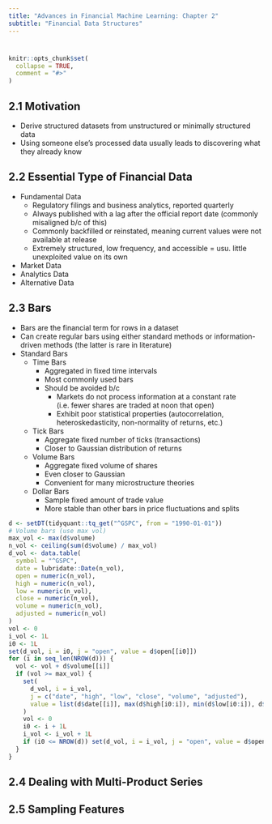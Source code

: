 ```yaml
---
title: "Advances in Financial Machine Learning: Chapter 2"
subtitle: "Financial Data Structures"
---
```


# {.tabset .tabset-fade}

```r
knitr::opts_chunk$set(
  collapse = TRUE,
  comment = "#>"
)
```

## 2.1 Motivation

* Derive structured datasets from unstructured or minimally structured data
* Using someone else's processed data usually leads to discovering what they already know

## 2.2 Essential Type of Financial Data

* Fundamental Data
  * Regulatory filings and business analytics, reported quarterly
  * Always published with a lag after the official report date (commonly misaligned b/c of this)
  * Commonly backfilled or reinstated, meaning current values were not available at release
  * Extremely structured, low frequency, and accessible = usu. little unexploited value on its own
* Market Data
* Analytics Data
* Alternative Data

## 2.3 Bars

* Bars are the financial term for rows in a dataset
* Can create regular bars using either standard methods or information-driven methods (the latter is rare in literature)
* Standard Bars
  * Time Bars
    * Aggregated in fixed time intervals
    * Most commonly used bars
    * Should be avoided b/c
      * Markets do not process information at a constant rate (i.e. fewer shares are traded at noon that open)
      * Exhibit poor statistical properties (autocorrelation, heteroskedasticity, non-normality of returns, etc.)
  * Tick Bars
    * Aggregate fixed number of ticks (transactions)
    * Closer to Gaussian distribution of returns
  * Volume Bars
    * Aggregate fixed volume of shares
    * Even closer to Gaussian
    * Convenient for many microstructure theories
  * Dollar Bars
    * Sample fixed amount of trade value
    * More stable than other bars in price fluctuations and splits
    
```r
d <- setDT(tidyquant::tq_get("^GSPC", from = "1990-01-01"))
# Volume bars (use max vol)
max_vol <- max(d$volume)
n_vol <- ceiling(sum(d$volume) / max_vol)
d_vol <- data.table(
  symbol = "^GSPC",
  date = lubridate::Date(n_vol),
  open = numeric(n_vol),
  high = numeric(n_vol),
  low = numeric(n_vol),
  close = numeric(n_vol),
  volume = numeric(n_vol),
  adjusted = numeric(n_vol)
)
vol <- 0
i_vol <- 1L
i0 <- 1L
set(d_vol, i = i0, j = "open", value = d$open[[i0]])
for (i in seq_len(NROW(d))) {
  vol <- vol + d$volume[[i]]
  if (vol >= max_vol) {
    set(
      d_vol, i = i_vol,
      j = c("date", "high", "low", "close", "volume", "adjusted"),
      value = list(d$date[[i]], max(d$high[i0:i]), min(d$low[i0:i]), d$close[[i]], vol, d$adjusted[[i]])
    )
    vol <- 0
    i0 <- i + 1L
    i_vol <- i_vol + 1L
    if (i0 <= NROW(d)) set(d_vol, i = i_vol, j = "open", value = d$open[[i0]])
  }
}
```

## 2.4 Dealing with Multi-Product Series

## 2.5 Sampling Features
